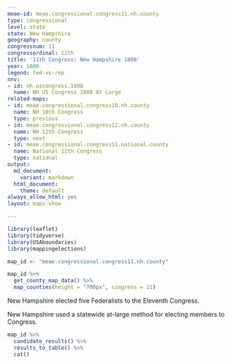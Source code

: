 ```yaml
---
meae-id: meae.congressional.congress11.nh.county
type: congressional
level: state
state: New Hampshire
geography: county
congressnum: 11
congressordinal: 11th
title: '11th Congress: New Hampshire 1808'
year: 1808
legend: fed-vs-rep
nnv:
- id: nh.uscongress.1808
  name: NH US Congress 1808 At Large
related-maps:
- id: meae.congressional.congress10.nh.county
  name: NH 10th Congress
  type: previous
- id: meae.congressional.congress12.nh.county
  name: NH 12th Congress
  type: next
- id: meae.congressional.congress11.national.county
  name: National 11th Congress
  type: national
output:
  md_document:
    variant: markdown
  html_document:
    theme: default
always_allow_html: yes
layout: maps-show

---
```


```r
library(leaflet)
library(tidyverse)
library(USAboundaries)
library(mappingelections)

map_id <- "meae.congressional.congress11.nh.county"
```

<div class="map">

```r
map_id %>%
  get_county_map_data() %>%
  map_counties(height = "700px", congress = 11)
```

</div>

New Hampshire elected five Federalists to the Eleventh Congress.

New Hampshire used a statewide at-large method for electing members to Congress.

<div class="results-table">

```r
map_id %>%
  candidate_results() %>%
  results_to_table() %>%
  cat()
```

</div>
